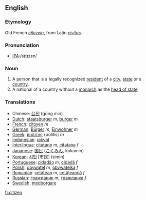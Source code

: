 ==English==

===Etymology===
Old French ''[[citezein]]'', from Latin ''[[civitas]]''.

===Pronunciation===
*[[w:International Phonetic Alphabet|IPA]]:/sɪtɪzɛn/

===Noun===
#A person that is a legally recognized [[resident]] of a [[city]], [[state]] or a [[country]].
#A national of a country without a [[monarch]] as the [[head of state]]

===Translations===
*Chinese: [[公民]] (gōng mín)
*[[Dutch]]: [[staatsburger]] ''m'', [[burger]] ''m''
*[[French]]: [[citoyen]] ''m''
*[[German]]: [[Bürger]] ''m'', [[Einwohner]] ''m''
*[[Greek]]: [[πολίτης]] (politis) ''m''
*[[Indonesian]]: [[rakyat]]
*[[Interlingua]]: [[citatano]] ''m'', [[citatana]] ''f''
*[[Japanese]]: [[国民]] ([[こくみん]], kokumin)
*[[Korean]]: [[시민]] [市民] (simin)
*[[Portuguese]]: [[cidadão]] ''m'', [[cidadã]] ''f''
*[[Polish]]: [[obywatel]] ''m'', [[obywatelka]] ''f''
*[[Romanian]]: [[cetăţean]] ''m'', [[cetăţeancă]] ''f''
*[[Russian]]: [[гражданин]] ''m'', [[гражданка]] ''f''
*[[Swedish]]: [[medborgare]]

[[fi:citizen]]